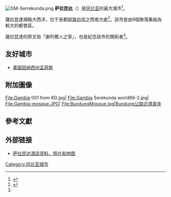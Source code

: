 {{Infobox settlement
<!--See the Table at Infobox Settlement for all fields and descriptions of usage-->
<!-- Basic info  ---------------->
|name                   =薩拉昆達
|official_name          = Serekunda
|other_name             =
|native_name            =  سيريكوندا‎
|nickname               = 
|settlement_type        = 城市
|motto                  =
<!-- images and maps  ----------->
|image_skyline          = Gambia-kairabaav.JPG
|imagesize              = 300px
|image_caption          = 
|image_flag             = 
|seal_size              =
|image_shield           = 
|shield_size            =
|image_blank_emblem     = 
|blank_emblem_type      =
|blank_emblem_size      =
|image_map              = 
|mapsize                = 
|map_caption            = 
|image_map1             = 
|mapsize1               = 
|map_caption1           = 
|image_dot_map          =
|dot_mapsize            =
|dot_map_caption        =
|dot_x =  |dot_y =
|pushpin_map            = Gambia <!-- the name of a location map as per http://en.wikipedia.org/wiki/Template:Location_map -->
|pushpin_label_position =bottom
|pushpin_mapsize        =300
|pushpin_map_caption    =薩拉昆達在甘比亞的位置<!-- Location ------------------>
|coordinates_region     = GM
|subdivision_type       = 國家
|subdivision_name       = {{Flag|Gambia}}
|subdivision_type1      = {{le|甘比亞的一級行政區|Divisions of the Gambia|一級行政區}}
|subdivision_name1      = [[班珠爾市|班珠爾市]]
|subdivision_type2      = {{le|甘比亞的二級行政區|Districts of the Gambia|二級行政區劃}}
|subdivision_name2      = 
<!-- Politics ----------------->
|government_footnotes   =
|government_type        =
|leader_title           =
|leader_name            =
|leader_title1          =  <!-- for places with, say, both a mayor and a city manager -->
|leader_name1           =
|leader_title2          =
|leader_name2           =
|leader_title3          =
|leader_name3           =
|leader_title4          =
|leader_name4           =
|established_title      =  <!-- Settled -->
|established_date       = 
|established_title2     =  <!-- Incorporated (town) -->
|established_date2      = 
|established_title3     =  <!-- Incorporated (city) -->
|established_date3      =
<!-- Area    --------------------->
|area_magnitude         = 
|unit_pref                =Imperial <!--Enter: Imperial, if Imperial (metric) is desired-->
|area_footnotes           =
|area_total_km2           = 
|area_land_km2            = <!--See table @ Template:Infobox Settlement for details on automatic unit conversion-->
|area_water_km2           =
|area_total_sq_mi         =
|area_land_sq_mi          =
|area_water_sq_mi         =
|area_water_percent       =
|area_urban_km2           =
|area_urban_sq_mi         =
|area_metro_km2           =
|area_metro_sq_mi         =
|area_blank1_title        =
|area_blank1_km2          =
|area_blank1_sq_mi        =
<!-- Population   ----------------------->
|population_as_of               = 
|population_footnotes           = <ref>{{cite web|url=http://www.accessgambia.com/information/serrekunda-town.html|title=Gambia town information|accessdate=2008-01-15|archive-date=2010-01-15|archive-url=https://web.archive.org/web/20100115201057/http://accessgambia.com/information/serrekunda-town.html|dead-url=no}}</ref>
|population_note                =
|population_total               = ~337,000人
|population_density_km2         =
|population_density_sq_mi       =
|population_metro               =
|population_density_metro_km2   =
|population_density_metro_sq_mi =
|population_urban               =
|population_density_urban_km2   =
|population_density_urban_sq_mi =
|population_blank1_title        =Ethnicities
|population_blank1              =
|population_blank2_title        =Religions
|population_blank2              =
|population_density_blank1_km2 =   
|population_density_blank1_sq_mi =
<!-- General information  --------------->
|timezone               = 
|utc_offset             = 
|timezone_DST           = 
|utc_offset_DST         = 
|elevation_footnotes    =  <!--for references: use <ref> tags-->
|elevation_m            = 
|elevation_ft           = <!-- accord. to Google Earth-->
<!-- Area/postal codes & others -------->
|postal_code_type       =  <!-- enter ZIP code, Postcode, Post code, Postal code... -->
|postal_code            =
|area_code              =
|blank_name             =
|blank_info             =
|blank1_name            =
|blank1_info            =
|website                = 
|footnotes              = 
}}
[[File:GM-Serrekunda.png|right]]
'''萨拉昆达'''（{{lang-ar|سيريكوندا}}）是[[冈比亚|冈比亚]]的最大城市<ref>{{cite web|url=http://www.lonelyplanet.com/the-gambia/serekunda-and-the-atlantic-coast|title=Introducing Serekunda & the Atlantic Coast|publisher=Lonely Planet|accessdate=29 May 2014|archive-date=2018-06-25|archive-url=https://web.archive.org/web/20180625023130/https://www.lonelyplanet.com/the-gambia/serekunda-and-the-atlantic-coast|dead-url=no}}</ref>。

薩拉昆達瀕臨大西洋，位于首都[[班珠尔市|班珠尔市]]之西南方{{convert|13|km|0|abbr=on}}處<ref name=accessgambia>{{cite web |url=http://www.accessgambia.com/information/serrekunda-town.html |title=Serrekunda Town, Gambia |publisher=Access Gambia |accessdate=2015-07-15 |archive-date=2010-01-15 |archive-url=https://web.archive.org/web/20100115201057/http://accessgambia.com/information/serrekunda-town.html |dead-url=no }}</ref>。該市是由9個聚落集結為較大的都會區。

薩拉昆達的原文指「謝列爾人之家」，也是紀念該市的開拓者{{le|赛尔·乔贝|Sayerr Jobe}}<ref name=accessgambia/>。

== 友好城市 ==
*{{flagicon|US}} [[美国|美国]][[田纳西州|田纳西州]][[孟菲斯_(田纳西州)|孟菲斯]]

==附加圖像==
<gallery>
File:Gambia 001 from KG.jpg|
File:Gambia Serekunda world66-2.jpg|
File:Gambia-mosque.JPG|
File:BundungMosque.jpg|Bundung公路边清真寺
</gallery>

==參考文獻==
{{reflist}}

== 外部链接 ==
*[http://www.accessgambia.com/information/serrekunda-town.html 萨拉昆达酒店资料、照片和地图] {{Wayback|url=http://www.accessgambia.com/information/serrekunda-town.html |date=20100115201057 }}
{{Coord|13|26|N|16|40|W|type:city|display=title}}
{{Commons category|Serekunda}}
{{Wikivoyagelang|en|Serekunda}}
{{gambia-geo-stub}}
{{normdaten}}
[[Category:冈比亚城市|Category:冈比亚城市]]